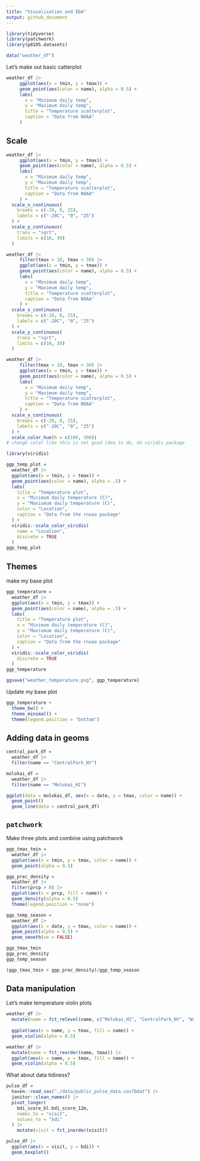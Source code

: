 ```yaml
---
title: "Visualisation and EDA"
output: github_document
---
```


```r
library(tidyverse)
library(patchwork)
library(p8105.datasets)
```

```r
data("weather_df")
```

Let's make out basic catterplot

```r
weather_df |>
     ggplot(aes(x = tmin, y = tmax)) + 
     geom_point(aes(color = name), alpha = 0.5) +
     labs(
       x = "Minimum daily temp",
       y = "Maximum daily temp",
       title = "Temperature scatterplot",
       caption = "Data from NOAA"
     )
```

## Scale

```r
weather_df |>
     ggplot(aes(x = tmin, y = tmax)) + 
     geom_point(aes(color = name), alpha = 0.5) +
     labs(
       x = "Minimum daily temp",
       y = "Maximum daily temp",
       title = "Temperature scatterplot",
       caption = "Data from NOAA"
     ) +
  scale_x_continuous(
    breaks = c(-20, 0, 25),
    labels = c("-20C", "0", "25")
  ) +
  scale_y_continuous(
    trans = "sqrt",
    limits = c(10, 30)
  )
```

```r
weather_df |>
     filter(tmax > 10, tmax < 30) |> 
     ggplot(aes(x = tmin, y = tmax)) + 
     geom_point(aes(color = name), alpha = 0.5) +
     labs(
       x = "Minimum daily temp",
       y = "Maximum daily temp",
       title = "Temperature scatterplot",
       caption = "Data from NOAA"
     ) +
  scale_x_continuous(
    breaks = c(-20, 0, 25),
    labels = c("-20C", "0", "25")
  ) +
  scale_y_continuous(
    trans = "sqrt",
    limits = c(10, 30)
  )
```

```r
weather_df |>
     filter(tmax > 10, tmax < 30) |> 
     ggplot(aes(x = tmin, y = tmax)) + 
     geom_point(aes(color = name), alpha = 0.5) +
     labs(
       x = "Minimum daily temp",
       y = "Maximum daily temp",
       title = "Temperature scatterplot",
       caption = "Data from NOAA"
     ) +
  scale_x_continuous(
    breaks = c(-20, 0, 25),
    labels = c("-20C", "0", "25")
  ) +
  scale_color_hue(h = c(100, 300))
# change color like this is not good idea to do, do viridis package
```

```r
library(viridis)
```

```r
ggp_temp_plot = 
  weather_df |> 
  ggplot(aes(x = tmin, y = tmax)) + 
  geom_point(aes(color = name), alpha = .5) + 
  labs(
    title = "Temperature plot",
    x = "Minimum daily temperature (C)",
    y = "Maxiumum daily temperature (C)",
    color = "Location",
    caption = "Data from the rnoaa package"
  ) + 
  viridis::scale_color_viridis(
    name = "Location", 
    discrete = TRUE
  )
ggp_temp_plot
```

## Themes

make my base plot
```r
ggp_temperature = 
  weather_df |> 
  ggplot(aes(x = tmin, y = tmax)) + 
  geom_point(aes(color = name), alpha = .5) + 
  labs(
    title = "Temperature plot",
    x = "Minimum daily temperature (C)",
    y = "Maxiumum daily temperature (C)",
    color = "Location",
    caption = "Data from the rnoaa package"
  ) + 
  viridis::scale_color_viridis(
    discrete = TRUE
  )
ggp_temperature

ggsave("weather_temperature.png", ggp_temperature)
```

Update my base plot
```r
ggp_temperature +
  theme_bw() +
  theme_minimal() +
  theme(legend.position = "bottom")

```

## Adding data in geoms
```r
central_park_df =
  weather_df |> 
  filter(name == "CentralPark_NY")

molokai_df =
  weather_df |> 
  filter(name == "Molokai_HI")

ggplot(data = molokai_df, aes(x = date, y = tmax, color = name)) +
  geom_point()
  geom_line(data = central_park_df)

```


## `patchwork`

Make three plots and combine using patchwork
```r
ggp_tmax_tmin =
  weather_df |> 
  ggplot(aes(x = tmin, y = tmax, color = name)) +
  geom_point(alpha = 0.5)

ggp_prec_density = 
  weather_df |>
  filter(prcp > 0) |> 
  ggplot(aes(x = prcp, fill = name)) + 
  geom_density(alpha = 0.5)
  theme(legend.position = "none")

ggp_temp_season =
  weather_df |> 
  ggplot(aes(x = date, y = tmax, color = name)) +
  geom_point(alpha = 0.5) +
  geom_smooth(se = FALSE)

ggp_tmax_tmin
ggp_prec_density
ggp_temp_season

(ggp_tmax_tmin + ggp_prec_density)/ggp_temp_season
```

## Data manipulation

Let's make temperature violin plots

```r
weather_df |>
  mutate(name = fct_relevel(name, c("Molokai_HI", "CentralPark_NY", "Waterhole_WA"))) |> 
  
  ggplot(aes(x = name, y = tmax, fill = name)) + 
  geom_violin(alpha = 0.5)
```

```r
weather_df |> 
  mutate(name = fct_reorder(name, tmax)) |> 
  ggplot(aes(x = name, y = tmax, fill = name)) + 
  geom_violin(alpha = 0.5)

```

What about data tidiness?

```r
pulse_df =
  haven::read_sas("./data/public_pulse_data.sas7bdat") |> 
  janitor::clean_names() |> 
  pivot_longer(
    bdi_score_bl:bdi_score_12m,
    names_to = "visit",
    values_to = "bdi"
  ) |> 
    mutate(visit = fct_inorder(visit))

pulse_df |> 
  ggplot(aes(x = visit, y = bdi)) +
  geom_boxplot()
```








